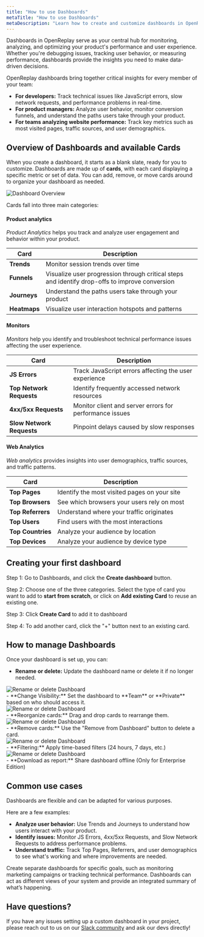 ```yaml
---
title: "How to use Dashboards"
metaTitle: "How to use Dashboards"
metaDescription: "Learn how to create and customize dashboards in OpenReplay to track errors, analyze user behavior, and monitor website performance."
---
```


Dashboards in OpenReplay serve as your central hub for monitoring, analyzing, and optimizing your product's performance and user experience. Whether you're debugging issues, tracking user behavior, or measuring performance, dashboards provide the insights you need to make data-driven decisions.

OpenReplay dashboards bring together critical insights for every member of your team:

- **For developers:** Track technical issues like JavaScript errors, slow network requests, and performance problems in real-time.
- **For product managers:** Analyze user behavior, monitor conversion funnels, and understand the paths users take through your product.
- **For teams analyzing website performance:** Track key metrics such as most visited pages, traffic sources, and user demographics.

## Overview of Dashboards and available Cards 

When you create a dashboard, it starts as a blank slate, ready for you to customize. Dashboards are made up of **cards**, with each card displaying a specific metric or set of data. You can add, remove, or move cards around to organize your dashboard as needed.

<div style={{ display: 'flex', justifyContent: 'center', alignItems: 'center' }}>
  <img src="./images/custom-dashboard/dashboard_overview.gif" alt="Dashboard Overview" style={{ width: '600px', height: 'auto' }} />
</div>

Cards fall into three main categories:

#### Product analytics  

*Product Analytics* helps you track and analyze user engagement and behavior within your product.

| **Card**    | **Description**                                                   |
|-------------------|------------------------------------------------------------------|
| **Trends**        | Monitor session trends over time                                |
| **Funnels**       | Visualize user progression through critical steps and identify drop-offs to improve conversion               |
| **Journeys**      | Understand the paths users take through your product            |
| **Heatmaps**      | Visualize user interaction hotspots and patterns              |

#### Monitors  

*Monitors* help you identify and troubleshoot technical performance issues affecting the user experience.

| **Card**           | **Description**                                                    |
|--------------------------|-------------------------------------------------------------------|
| **JS Errors**            | Track JavaScript errors affecting the user experience             |
| **Top Network Requests** | Identify frequently accessed network resources                    |
| **4xx/5xx Requests**     | Monitor client and server errors for performance issues           |
| **Slow Network Requests**| Pinpoint delays caused by slow responses                          |

#### Web Analytics

*Web analytics* provides insights into user demographics, traffic sources, and traffic patterns.


| **Card**               | **Description**                                                   |
|------------------------------|------------------------------------------------------------------|
| **Top Pages**               | Identify the most visited pages on your site                      |
| **Top Browsers**            | See which browsers your users rely on most                        |
| **Top Referrers**           | Understand where your traffic originates                          |
| **Top Users**               | Find users with the most interactions                             |
| **Top Countries** | Analyze your audience by location              |
| **Top Devices** | Analyze your audience by device type             |



## Creating your first dashboard

Step 1: Go to Dashboards, and click the **Create dashboard** button.

Step 2: Choose one of the three categories. Select the type of card you want to add to **start from scratch**, or click on **Add existing Card** to reuse an existing one.

Step 3: Click **Create Card** to add it to dashboard

Step 4: To add another card, click the "+" button next to an existing card.


## How to manage Dashboards  

Once your dashboard is set up, you can:  

- **Rename or delete:** Update the dashboard name or delete it if no longer needed.
<div style={{ display: 'flex', justifyContent: 'center', alignItems: 'center' }}>
  <img src="./images/custom-dashboard/rename_delete.png" alt="Rename or delete Dashboard" style={{ width: '600px', height: 'auto' }} />
</div>  
- **Change Visibility:** Set the dashboard to **Team** or **Private** based on who should access it.
<div style={{ display: 'flex', justifyContent: 'center', alignItems: 'center' }}>
  <img src="./images/custom-dashboard/dashboard_visibility.png" alt="Rename or delete Dashboard" style={{ width: '600px', height: 'auto' }} />
</div>    
- **Reorganize cards:** Drag and drop cards to rearrange them.
<div style={{ display: 'flex', justifyContent: 'center', alignItems: 'center' }}>
  <img src="./images/custom-dashboard/organize_cards.gif" alt="Rename or delete Dashboard" style={{ width: '600px', height: 'auto' }} />
</div>    
- **Remove cards:** Use the "Remove from Dashboard" button to delete a card.
<div style={{ display: 'flex', justifyContent: 'center', alignItems: 'center' }}>
  <img src="./images/custom-dashboard/remove_card.png" alt="Rename or delete Dashboard" style={{ width: '600px', height: 'auto' }} />
</div>    
- **Filtering:** Apply time-based filters (24 hours, 7 days, etc.)
<div style={{ display: 'flex', justifyContent: 'center', alignItems: 'center' }}>
  <img src="./images/custom-dashboard/time_filter.png" alt="Rename or delete Dashboard" style={{ width: '600px', height: 'auto' }} />
</div>
- **Download as report:** Share dashboard offline (Only for Enterprise Edition)

## Common use cases  

Dashboards are flexible and can be adapted for various purposes. 

Here are a few examples:  

- **Analyze user behavior:** Use Trends and Journeys to understand how users interact with your product.  
- **Identify issues:** Monitor JS Errors, 4xx/5xx Requests, and Slow Network Requests to address performance problems.  
- **Understand traffic:** Track Top Pages, Referrers, and user demographics to see what's working and where improvements are needed.  

Create separate dashboards for specific goals, such as monitoring marketing campaigns or tracking technical performance. Dashboards can act as different views of your system and provide an integrated summary of what’s happening.  

## Have questions?

If you have any issues setting up a custom dashboard in your project, please reach out to us on our [Slack community](https://slack.openreplay.com/) and ask our devs directly!
